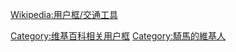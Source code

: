{{Userbox
  |id=[[File:Horse Rider icon.svg|46px]]
  |id-c=white
  |id-fc=navy
  |id-s=16
  |info=這個用戶使用'''[[馬]]'''來當作交通工具。
  |info-c=#d5d5dd
  |border-c=#aaaabb
  |info-s=10
  |info-fc=navy
  |border-s=1
}}<noinclude>
{{Clear}}
[[Wikipedia:用户框/交通工具]]
[[Category:维基百科相关用户框]]
</noinclude><includeonly>[[Category:騎馬的維基人]]</includeonly>
